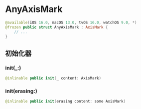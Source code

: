 # AnyAxisMark

<ToBePolishedAfterTranslation />

<OriginalSource
  title="AnyAxisMark"
  url="https://developer.apple.com/documentation/charts/anyaxismark"
  summary="打字擦除的轴标记"
/>

```swift
@available(iOS 16.0, macOS 13.0, tvOS 16.0, watchOS 9.0, *)
@frozen public struct AnyAxisMark : AxisMark {
    // ...
}
```

## 初始化器

### init(\_:)

```swift
@inlinable public init(_ content: AxisMark)
```

### init(erasing:)

```swift
@inlinable public init(erasing content: some AxisMark)
```
